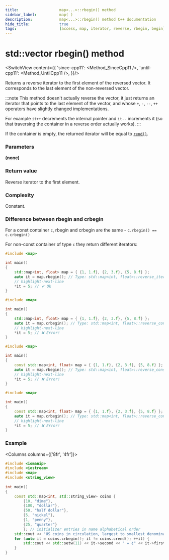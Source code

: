 ```yaml
---
title:					map<...>::rbegin() method
sidebar_label:			map( )
description:		    map<...>::rbegin() method C++ documentation
hide_title:				true
tags:					[access, map, iterator, reverse, rbegin, begin]
---
```



<!-- Terms -->

<!----------------- Codes ---------------------->

<!-- rbegin() -->

# std::vector rbegin() method

<SwitchView content={{
        'since-cpp11': <Method_SinceCpp11 />,
        'until-cpp11': <Method_UntilCpp11 />,
    }}/>

Returns a <Tooltip title={Term_ContAlias_ReverseIterator}>reverse iterator</Tooltip> to the first element of the reversed vector.
It corresponds to the last element of the non-reversed vector.

:::note
This method doesn't actually reverse the vector, it just returns an iterator that points to the last element of the vector,
and whose `+`, `-`, `--`, `++` operators have slightly changed implementations.

For example `it++` decrements the internal pointer and `it--` increments it (so that traversing the container in a reverse order actually works).
:::

If the container is empty, the returned iterator will be equal to [`rend()`](/docs/std/containers/maps/map/rend).

### Parameters

**(none)**

### Return value

Reverse iterator to the first element.

### Complexity

Constant.

### Difference between rbegin and crbegin

For a const container `c`, rbegin and crbegin are the same - `c.rbegin() == c.crbegin()`

For non-const container of type `c` they return different iterators:

<Tabs>
<TabItem value="non-const-container" label="Non const container" default>

<Tabs>
<TabItem value="rbegin" label="rbegin" default>

```cpp
#include <map>

int main()
{
    std::map<int, float> map = { {1, 1.f}, {2, 3.f}, {5, 8.f} };
    auto it = map.rbegin(); // Type: std::map<int, float>::reverse_iterator
    // highlight-next-line
    *it = 5; // ✔ Ok
}
```

</TabItem>
<TabItem value="crbegin" label="crbegin" default>

```cpp
#include <map>

int main()
{
    std::map<int, float> map = { {1, 1.f}, {2, 3.f}, {5, 8.f} };
    auto it = map.crbegin(); // Type: std::map<int, float>::reverse_const_iterator
    // highlight-next-line
    *it = 5; // ❌ Error! 
}
```

</TabItem>
</Tabs>

</TabItem>
<TabItem value="const-container" label="Const container">

<Tabs>
<TabItem value="rbegin" label="rbegin" default>

```cpp
#include <map>

int main()
{
    const std::map<int, float> map = { {1, 1.f}, {2, 3.f}, {5, 8.f} };
    auto it = map.rbegin(); // Type: std::map<int, float>::reverse_const_iterator
    // highlight-next-line
    *it = 5; // ❌ Error! 
}
```

</TabItem>
<TabItem value="crbegin" label="crbegin" default>

```cpp
#include <map>

int main()
{
    const std::map<int, float> map = { {1, 1.f}, {2, 3.f}, {5, 8.f} };
    auto it = map.crbegin(); // Type: std::map<int, float>::reverse_const_iterator
    // highlight-next-line
    *it = 5; // ❌ Error! 
}
```

</TabItem>
</Tabs>

</TabItem>
</Tabs>

### Example

<Columns columns={['8fr', '4fr']}>
<div>

```cpp title='Main.cpp' showLineNumbers
#include <iomanip>
#include <iostream>
#include <map>
#include <string_view>
 
int main() 
{
    const std::map<int, std::string_view> coins {
        {10, "dime"},
        {100, "dollar"},
        {50, "half dollar"},
        {5, "nickel"},
        {1, "penny"},
        {25, "quarter"}
        }; // initializer entries in name alphabetical order
    std::cout << "US coins in circulation, largest to smallest denomination:\n";
    for (auto it = coins.crbegin(); it != coins.crend(); ++it) {
        std::cout << std::setw(11) << it->second << " = ¢" << it->first << '\n';
    }
}
```

</div>
<div>

```plaintext title="Output"
```

</div>
</Columns>
